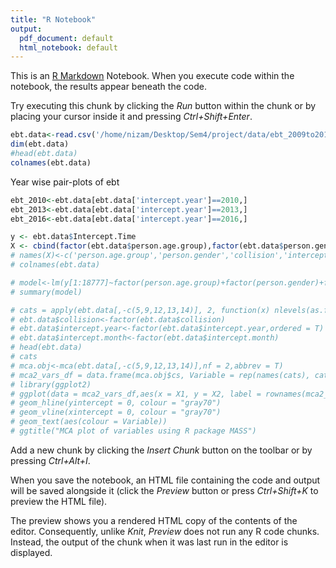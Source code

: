 ```yaml
---
title: "R Notebook"
output:
  pdf_document: default
  html_notebook: default
---
```


This is an [R Markdown](http://rmarkdown.rstudio.com) Notebook. When you execute code within the notebook, the results appear beneath the code. 

Try executing this chunk by clicking the *Run* button within the chunk or by placing your cursor inside it and pressing *Ctrl+Shift+Enter*. 

```r
ebt.data<-read.csv('/home/nizam/Desktop/Sem4/project/data/ebt_2009to2017_cleaned.csv')
dim(ebt.data)
#head(ebt.data)
colnames(ebt.data)
```
Year wise pair-plots of ebt
```r
ebt_2010<-ebt.data[ebt.data['intercept.year']==2010,]
ebt_2013<-ebt.data[ebt.data['intercept.year']==2013,]
ebt_2016<-ebt.data[ebt.data['intercept.year']==2016,]
```

```r
y <- ebt.data$Intercept.Time
X <- cbind(factor(ebt.data$person.age.group),factor(ebt.data$person.gender),factor(ebt.data$collision),factor(ebt.data$intercept.suburb),factor(ebt.data$intercept.year),factor(ebt.data$intercept.day),factor(ebt.data$distance.prior.to.intercept))
# names(X)<-c('person.age.group','person.gender','collision','intercept.suburb','intercept.year','intercept.day','distance.prior.to.intercept')
# colnames(ebt.data)

```



```r
# model<-lm(y[1:18777]~factor(person.age.group)+factor(person.gender)+factor(collision)+factor(intercept.suburb)+factor(intercept.day)+factor(distance.prior.to.intercept),data = ebt.data[ebt.data$intercept.year==2009,])
# summary(model)
```
```r
# cats = apply(ebt.data[,-c(5,9,12,13,14)], 2, function(x) nlevels(as.factor(x)))
# ebt.data$collision<-factor(ebt.data$collision)
# ebt.data$intercept.year<-factor(ebt.data$intercept.year,ordered = T)
# ebt.data$intercept.month<-factor(ebt.data$intercept.month)
# head(ebt.data)
# cats
# mca.obj<-mca(ebt.data[,-c(5,9,12,13,14)],nf = 2,abbrev = T)
# mca2_vars_df = data.frame(mca.obj$cs, Variable = rep(names(cats), cats))
# library(ggplot2)
# ggplot(data = mca2_vars_df,aes(x = X1, y = X2, label = rownames(mca2_vars_df))) 
# geom_hline(yintercept = 0, colour = "gray70") 
# geom_vline(xintercept = 0, colour = "gray70") 
# geom_text(aes(colour = Variable))
# ggtitle("MCA plot of variables using R package MASS")
```

Add a new chunk by clicking the *Insert Chunk* button on the toolbar or by pressing *Ctrl+Alt+I*.

When you save the notebook, an HTML file containing the code and output will be saved alongside it (click the *Preview* button or press *Ctrl+Shift+K* to preview the HTML file).

The preview shows you a rendered HTML copy of the contents of the editor. Consequently, unlike *Knit*, *Preview* does not run any R code chunks. Instead, the output of the chunk when it was last run in the editor is displayed.
